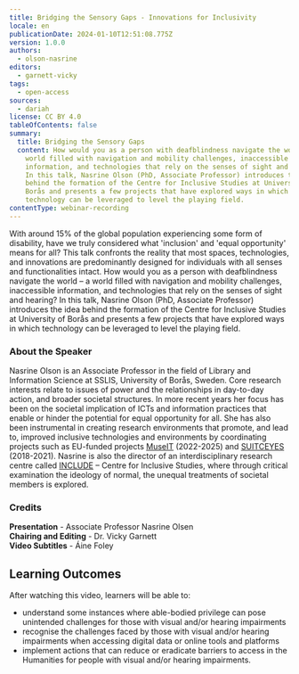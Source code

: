 ```yaml
---
title: Bridging the Sensory Gaps - Innovations for Inclusivity
locale: en
publicationDate: 2024-01-10T12:51:08.775Z
version: 1.0.0
authors:
  - olson-nasrine
editors:
  - garnett-vicky
tags:
  - open-access
sources:
  - dariah
license: CC BY 4.0
tableOfContents: false
summary:
  title: Bridging the Sensory Gaps
  content: How would you as a person with deafblindness navigate the world – a
    world filled with navigation and mobility challenges, inaccessible
    information, and technologies that rely on the senses of sight and hearing?
    In this talk, Nasrine Olson (PhD, Associate Professor) introduces the idea
    behind the formation of the Centre for Inclusive Studies at University of
    Borås and presents a few projects that have explored ways in which
    technology can be leveraged to level the playing field.
contentType: webinar-recording
---
```

With around 15% of the global population experiencing some form of disability, have we truly considered what 'inclusion' and 'equal opportunity' means for all?  This talk confronts the reality that most spaces, technologies, and innovations are predominantly designed for individuals with all senses and functionalities intact.  How would you as a person with deafblindness navigate the world – a world filled with navigation and mobility challenges, inaccessible information, and technologies that rely on the senses of sight and hearing?  In this talk, Nasrine Olson (PhD, Associate Professor) introduces the idea behind the formation of the Centre for Inclusive Studies at University of Borås and presents a few projects that have explored ways in which technology can be leveraged to level the playing field.

### About the Speaker

Nasrine Olson is an Associate Professor in the field of Library and Information Science at SSLIS, University of Borås, Sweden. Core research interests relate to issues of power and the relationships in day-to-day action, and broader societal structures. In more recent years her focus has been on the societal implication of ICTs and information practices that enable or hinder the potential for equal opportunity for all. She has also been instrumental in creating research environments that promote, and lead to, improved inclusive technologies and environments by coordinating projects such as EU-funded projects [MuseIT](https://www.muse-it.eu/) (2022-2025) and [SUITCEYES](https://suitceyes.eu/) (2018-2021). Nasrine is also the director of an interdisciplinary research centre called [INCLUDE](https://www.hb.se/en/research/research-portal/centres/include--centre-for-inclusive-studies/) – Centre for Inclusive Studies, where through critical examination the ideology of normal, the unequal treatments of societal members is explored.

### C﻿redits

**P﻿resentation** - Associate Professor Nasrine Olsen\
**Chairing and Editing** - Dr. Vicky Garnett\
**Video Subtitles** - Áine Foley

## L﻿earning Outcomes

A﻿fter watching this video, learners will be able to:

* u﻿nderstand some instances where able-bodied privilege can pose unintended challenges for those with visual and/or hearing impairments
* r﻿ecognise the challenges faced by those with visual and/or hearing impairments when accessing digital data or online tools and platforms
* i﻿mplement actions that can reduce or eradicate barriers to access in the Humanities for people with visual and/or hearing impairments.

<VideoCard provider="youtube" id="WpJW3ojBhCU" title="Bridging the Sensory Gaps" subtitle="Click here to view" image="images/nasrine-olson-thumbnail.png" />

